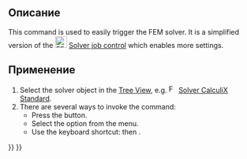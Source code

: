 <languages/>

{{Docnav/ru
|[[FEM_SolverControl/ru|Управление решателем]]
|[[FEM_ResultsPurge/ru|Очистить результаты]]
|[[FEM_Workbench/ru|Верстак "FEM"]]
|IconL=FEM_SolverControl.svg
|IconR=FEM_ResultsPurge.svg
|IconC=Workbench_FEM.svg
}}

<div class="mw-translate-fuzzy">
{{GuiCommand/ru
|Name=FEM SolverRun
|Name/ru=FEM SolverRun
|MenuLocation=Solve → Run solver calculations
|Workbenches=[[FEM_Workbench/ru|FEM]]
|Shortcut={{KEY|S}} {{KEY|R}}
|SeeAlso=[[FEM_SolverControl/ru|FEM Solver job control]]
}}
</div>

<span id="Description"></span>
==Описание==

This command is used to easily trigger the FEM solver. It is a simplified version of the [[Image:FEM_SolverControl.svg|24px]] [[FEM_SolverControl|Solver job control]] which enables more settings.

<span id="Usage"></span>
==Применение==

# Select the solver object in the [[Tree_View|Tree View]], e.g. [[Image:FEM_SolverCalculixCcxtools.svg|16px]] [[FEM_SolverCalculixCcxtools|Solver CalculiX Standard]].
# There are several ways to invoke the command:
#* Press the {{Button|[[Image:FEM_SolverRun.svg|16px]] [[FEM_SolverRun|Run Solver]]}} button.
#* Select the {{MenuCommand|Solve → [[Image:FEM_SolverRun.svg|16px]] Run Solver}} option from the menu.
#* Use the keyboard shortcut: {{KEY|S}} then {{KEY|R}}.


{{Docnav/ru
|[[FEM_SolverControl/ru|Управление решателем]]
|[[FEM_ResultsPurge/ru|Очистить результаты]]
|[[FEM_Workbench/ru|Верстак "FEM"]]
|IconL=FEM_SolverControl.svg
|IconR=FEM_ResultsPurge.svg
|IconC=Workbench_FEM.svg
}}

{{FEM_Tools_navi{{#translation:}}}}
{{Userdocnavi{{#translation:}}}}